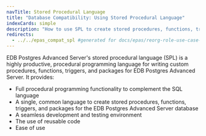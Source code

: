 ```yaml
---
navTitle: Stored Procedural Language
title: "Database Compatibility: Using Stored Procedural Language"
indexCards: simple
description: "How to use SPL to create stored procedures, functions, triggers, and packages for the EDB Postgres Advanced Server database"
redirects:
  - ../../epas_compat_spl #generated for docs/epas/reorg-role-use-case-mode
---
```


EDB Postgres Advanced Server's stored procedural language (SPL) is a highly productive, procedural programming language for writing custom procedures, functions, triggers, and packages for EDB Postgres Advanced Server. It provides:

-   Full procedural programming functionality to complement the SQL language
-   A single, common language to create stored procedures, functions, triggers, and packages for the EDB Postgres Advanced Server database
-   A seamless development and testing environment
-   The use of reusable code
-   Ease of use



